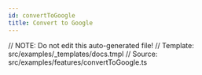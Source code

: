 ```yaml
---
id: convertToGoogle
title: Convert to Google
---
```

// NOTE: Do not edit this auto-generated file!
// Template: src/examples/_templates/docs.tmpl
// Source: src/examples/features/convertToGoogle.ts


<RenderExample path="src/examples/features/convertToGoogle.ts" example={convertToGoogleExample} />

